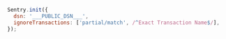 ```javascript
Sentry.init({
  dsn: '___PUBLIC_DSN___',
  ignoreTransactions: ['partial/match', /^Exact Transaction Name$/],
});
```
